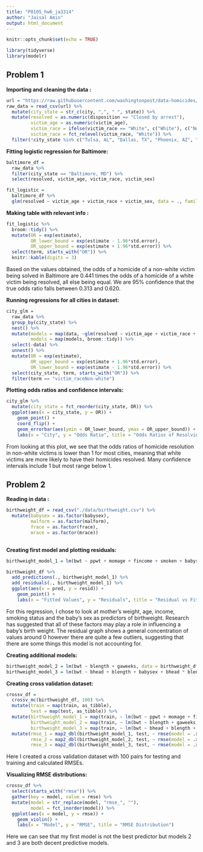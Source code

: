 ```yaml
---
title: "P8105_hw6_ja3314"
author: "Jaisal Amin"
output: html_document
---
```


```r
knitr::opts_chunk$set(echo = TRUE)

library(tidyverse)
library(modelr)
```

## Problem 1

**Importing and cleaning the data :**

```r
url = "https://raw.githubusercontent.com/washingtonpost/data-homicides/master/homicide-data.csv"
raw_data = read_csv(url) %>% 
  mutate(city_state = str_c(city, ",", " ", state)) %>% 
  mutate(resolved = as.numeric(disposition == "Closed by arrest"),
         victim_age = as.numeric(victim_age),
         victim_race = ifelse(victim_race == "White", c("White"), c("Non-white")),
         victim_race = fct_relevel(victim_race, "White")) %>% 
  filter(!city_state %in% c("Tulsa, AL", "Dallas, TX", "Phoenix, AZ", "Kansas City, MO"))

```

**Fitting logistic regression for Baltimore:**

```r
baltimore_df = 
  raw_data %>% 
  filter(city_state == "Baltimore, MD") %>% 
  select(resolved, victim_age, victim_race, victim_sex)

fit_logistic = 
  baltimore_df %>% 
  glm(resolved ~ victim_age + victim_race + victim_sex, data = ., family = binomial())

```

**Making table with relevant info :**

```r
fit_logistic %>% 
  broom::tidy() %>% 
  mutate(OR = exp(estimate),
         OR_lower_bound = exp(estimate - 1.96*std.error),
         OR_upper_bound = exp(estimate + 1.96*std.error)) %>%
  select(term, starts_with("OR")) %>% 
  knitr::kable(digits = 3)
```

Based on the values obtained, the odds of a homicide of a non-white victim being solved in Baltimore are 0.441 times the odds of a homicide of a white victim being resolved, all else being equal. We are 95% confidence that the true odds ratio falls between 0.313 and 0.620. 

**Running regressions for all cities in dataset:**

```r
city_glm = 
  raw_data %>% 
  group_by(city_state) %>% 
  nest() %>% 
  mutate(models = map(data, ~glm(resolved ~ victim_age + victim_race + victim_sex, data = ., family = binomial())),
         models = map(models, broom::tidy)) %>% 
  select(-data) %>%
  unnest() %>% 
  mutate(OR = exp(estimate),
         OR_upper_bound = exp(estimate + 1.96*std.error),
         OR_lower_bound = exp(estimate - 1.96*std.error)) %>% 
  select(city_state, term, starts_with("OR")) %>% 
  filter(term == "victim_raceNon-white") 
```

**Plotting odds ratios and confidence intervals:**

```r
city_glm %>%
  mutate(city_state = fct_reorder(city_state, OR)) %>%
  ggplot(aes(x = city_state, y = OR)) +
    geom_point() +
    coord_flip() +
    geom_errorbar(aes(ymin = OR_lower_bound, ymax = OR_upper_bound)) +
    labs(x = "City", y = "Odds Ratio", title = "Odds Ratios of Resolving Homicides in Non-white vs. White Victims")
```

From looking at this plot, we see that the odds ratios of homicide resolution in non-white victims is lower than 1 for most cities, meaning that white victims are more likely to have their homicides resolved. Many confidence intervals include 1 but most range below 1.

## Problem 2

**Reading in data :**

```r
birthweight_df = read_csv("./data/birthweight.csv") %>%
  mutate(babysex = as.factor(babysex),
         malform = as.factor(malform),
         frace = as.factor(frace),
         mrace = as.factor(mrace)) 
  
```

**Creating first model and plotting residuals:**

```r
birthweight_model_1 = lm(bwt ~ ppwt + momage + fincome + smoken + babysex, data = birthweight_df)

birthweight_df %>%
  add_predictions(., birthweight_model_1) %>%
  add_residuals(., birthweight_model_1) %>%
  ggplot(aes(x = pred, y = resid)) + 
    geom_point() +
    labs(x = "Fitted Values", y = "Residuals", title = "Residual vs Fit Plot")
```

For this regression, I chose to look at mother's weight, age, income, smoking status and the baby's sex as predictors of birthweight. Research has suggested that all of these factors may play a role in influencing a baby's birth weight. The residual graph shows a general concentration of values around 0 however there are quite a few outliers, suggesting that there are some things this model is not accounting for.

**Creating additional models:**

```r
birthweight_model_2 = lm(bwt ~ blength + gaweeks, data = birthweight_df)
birthweight_model_3 = lm(bwt ~ bhead + blength + babysex + bhead * blength  + bhead * babysex + blength * babysex + bhead * blength * babysex, data = birthweight_df)
```

**Creating cross validation dataset:**

```r
crossv_df =
  crossv_mc(birthweight_df, 100) %>% 
  mutate(train = map(train, as_tibble),
         test = map(test, as_tibble)) %>%
  mutate(birthweight_model_1 = map(train, ~ lm(bwt ~ ppwt + momage + fincome + smoken + babysex, data = birthweight_df)),
         birthweight_model_2 = map(train, ~ lm(bwt ~ blength + gaweeks, data = birthweight_df)),
         birthweight_model_3 = map(train, ~ lm(bwt ~ bhead + blength + babysex + bhead * blength  + bhead * babysex + blength * babysex + bhead * blength * babysex, data = birthweight_df))) %>% 
  mutate(rmse_1 = map2_dbl(birthweight_model_1, test, ~ rmse(model = .x, data = .y)),
         rmse_2 = map2_dbl(birthweight_model_2, test, ~ rmse(model = .x, data = .y)),
         rmse_3 = map2_dbl(birthweight_model_3, test, ~ rmse(model = .x, data = .y)))
```

Here I created a cross validation dataset with 100 pairs for testing and training and calculated RMSEs.

**Visualizing RMSE distributions:**

```r
crossv_df %>% 
  select(starts_with("rmse")) %>% 
  gather(key = model, value = rmse) %>% 
  mutate(model = str_replace(model, "rmse_", ""),
         model = fct_inorder(model)) %>% 
  ggplot(aes(x = model, y = rmse)) + 
    geom_violin() +
    labs(x = "Model", y = "RMSE", title = "RMSE Distribution")
```

Here we can see that my first model is not the best predictor but models 2 and 3 are both decent predictive models.



